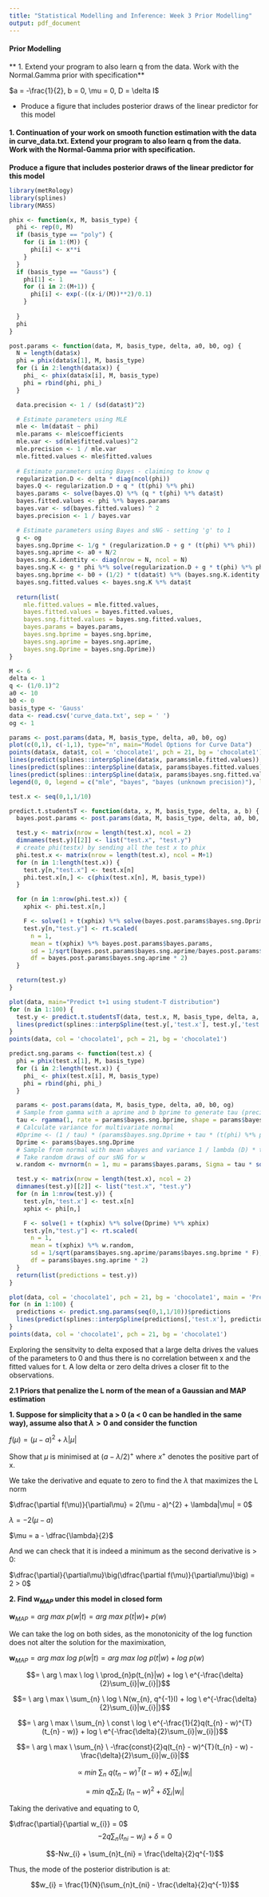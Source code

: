 ```yaml
---
title: "Statistical Modelling and Inference: Week 3 Prior Modelling"
output: pdf_document
---
```


#### Prior Modelling

** 1. Extend your program to also learn q from the data. Work with the Normal.Gamma prior with specification** 

  $a = -\frac{1}{2}, b = 0, \mu = 0, D = \delta I$

* Produce a figure that includes posterior draws of the linear predictor for this model

#### 1. Continuation of your work on smooth function estimation with the data in curve_data.txt. Extend your program to also learn q from the data. Work with the Normal-Gamma prior with specification.

**Produce a figure that includes posterior draws of the linear predictor for this model**

```r
library(metRology)
library(splines)
library(MASS)

phix <- function(x, M, basis_type) {
  phi <- rep(0, M)
  if (basis_type == "poly") {
    for (i in 1:(M)) {
      phi[i] <- x**i
    }
  }
  if (basis_type == "Gauss") {
    phi[1] <- 1
    for (i in 2:(M+1)) {
      phi[i] <- exp(-((x-i/(M))**2)/0.1)
    }
    
  }
  phi
}

post.params <- function(data, M, basis_type, delta, a0, b0, og) {
  N = length(data$x)
  phi = phix(data$x[1], M, basis_type)
  for (i in 2:length(data$x)) {
    phi_ <- phix(data$x[i], M, basis_type)
    phi = rbind(phi, phi_)  
  }

  data.precision <- 1 / (sd(data$t)^2)

  # Estimate parameters using MLE
  mle <- lm(data$t ~ phi)
  mle.params <- mle$coefficients
  mle.var <- sd(mle$fitted.values)^2
  mle.precision <- 1 / mle.var
  mle.fitted.values <- mle$fitted.values
  
  # Estimate parameters using Bayes - claiming to know q
  regularization.D <- delta * diag(ncol(phi))
  bayes.Q <- regularization.D + q * (t(phi) %*% phi)
  bayes.params <- solve(bayes.Q) %*% (q * t(phi) %*% data$t)
  bayes.fitted.values <- phi %*% bayes.params
  bayes.var <- sd(bayes.fitted.values) ^ 2
  bayes.precision <- 1 / bayes.var

  # Estimate parameters using Bayes and sNG - setting 'g' to 1
  g <- og
  bayes.sng.Dprime <- 1/g * (regularization.D + g * (t(phi) %*% phi))
  bayes.sng.aprime <- a0 + N/2
  bayes.sng.K.identity <- diag(nrow = N, ncol = N)
  bayes.sng.K <- g * phi %*% solve(regularization.D + g * t(phi) %*% phi) %*% t(phi)
  bayes.sng.bprime <- b0 + (1/2) * t(data$t) %*% (bayes.sng.K.identity - bayes.sng.K) %*% data$t
  bayes.sng.fitted.values <- bayes.sng.K %*% data$t
  
  return(list(
    mle.fitted.values = mle.fitted.values,
    bayes.fitted.values = bayes.fitted.values,
    bayes.sng.fitted.values = bayes.sng.fitted.values,
    bayes.params = bayes.params,
    bayes.sng.bprime = bayes.sng.bprime,
    bayes.sng.aprime = bayes.sng.aprime,
    bayes.sng.Dprime = bayes.sng.Dprime))
}

M <- 6
delta <- 1
q <- (1/0.1)^2
a0 <- 10
b0 <- 0
basis_type <- 'Gauss'
data <- read.csv('curve_data.txt', sep = ' ')
og <- 1

params <- post.params(data, M, basis_type, delta, a0, b0, og)
plot(c(0,1), c(-1,1), type="n", main="Model Options for Curve Data")
points(data$x, data$t, col = 'chocolate1', pch = 21, bg = 'chocolate1')
lines(predict(splines::interpSpline(data$x, params$mle.fitted.values)), col = 'green')
lines(predict(splines::interpSpline(data$x, params$bayes.fitted.values)), col = 'dodgerblue4')
lines(predict(splines::interpSpline(data$x, params$bayes.sng.fitted.values)), col = 'orange')
legend(0, 0, legend = c("mle", "bayes", "bayes (unknown precision)"), lty=c(1,1), lwd=c(2.5,2.5),col=c("green", "dodgerblue4", "orange"))

test.x <- seq(0,1,1/10)

predict.t.studentsT <- function(data, x, M, basis_type, delta, a, b) {
  bayes.post.params <- post.params(data, M, basis_type, delta, a0, b0, og)

  test.y <- matrix(nrow = length(test.x), ncol = 2)
  dimnames(test.y)[[2]] <- list("test.x", "test.y")
  # create phi(testx) by sending all the test x to phix
  phi.test.x <- matrix(nrow = length(test.x), ncol = M+1)
  for (n in 1:length(test.x)) {
    test.y[n,"test.x"] <- test.x[n]
    phi.test.x[n,] <- c(phix(test.x[n], M, basis_type))
  }

  for (n in 1:nrow(phi.test.x)) {
    xphix <- phi.test.x[n,]

    F <- solve(1 + t(xphix) %*% solve(bayes.post.params$bayes.sng.Dprime) %*% xphix)
    test.y[n,"test.y"] <- rt.scaled(
      n = 1,
      mean = t(xphix) %*% bayes.post.params$bayes.params,
      sd = 1/sqrt(bayes.post.params$bayes.sng.aprime/bayes.post.params$bayes.sng.bprime * F),
      df = bayes.post.params$bayes.sng.aprime * 2)
  }

  return(test.y)
}

plot(data, main="Predict t+1 using student-T distribution")
for (n in 1:100) {
  test.y <- predict.t.studentsT(data, test.x, M, basis_type, delta, a, b)
  lines(predict(splines::interpSpline(test.y[,'test.x'], test.y[,'test.y'])), col = 'darkseagreen') 
}
points(data, col = 'chocolate1', pch = 21, bg = 'chocolate1')

predict.sng.params <- function(test.x) {
  phi = phix(test.x[1], M, basis_type)
  for (i in 2:length(test.x)) {
    phi_ <- phix(test.x[i], M, basis_type)
    phi = rbind(phi, phi_)  
  }

  params <- post.params(data, M, basis_type, delta, a0, b0, og)
  # Sample from gamma with a aprime and b bprime to generate tau (precision)
  tau <- rgamma(1, rate = params$bayes.sng.bprime, shape = params$bayes.sng.aprime)
  # Calculate variance for multivariate normal
  #Dprime <- (1 / tau) * (params$bayes.sng.Dprime + tau * (t(phi) %*% phi))
  Dprime <- params$bayes.sng.Dprime
  # Sample from normal with mean wbayes and variance 1 / lambda (D) * tau
  # Take random draws of our sNG for w
  w.random <- mvrnorm(n = 1, mu = params$bayes.params, Sigma = tau * solve(q * Dprime))

  test.y <- matrix(nrow = length(test.x), ncol = 2)
  dimnames(test.y)[[2]] <- list("test.x", "test.y")
  for (n in 1:nrow(test.y)) {
    test.y[n,'test.x'] <- test.x[n]
    xphix <- phi[n,]

    F <- solve(1 + t(xphix) %*% solve(Dprime) %*% xphix)
    test.y[n,"test.y"] <- rt.scaled(
      n = 1,
      mean = t(xphix) %*% w.random,
      sd = 1/sqrt(params$bayes.sng.aprime/params$bayes.sng.bprime * F),
      df = params$bayes.sng.aprime * 2)
  }
  return(list(predictions = test.y))
}

plot(data, col = 'chocolate1', pch = 21, bg = 'chocolate1', main = 'Predict t+1 using random draws \nof the scaled Normal-Gamma for w,q')
for (n in 1:100) {
  predictions <- predict.sng.params(seq(0,1,1/10))$predictions
  lines(predict(splines::interpSpline(predictions[,'test.x'], predictions[,'test.y'])), col = 'dodgerblue4')
}
points(data, col = 'chocolate1', pch = 21, bg = 'chocolate1')
```

Exploring the sensitvity to delta exposed that a large delta drives the values of the parameters to 0 and thus there is no correlation between x and the fitted values for t. A low delta or zero delta drives a closer fit to the observations.


**2.1 Priors that penalize the L norm of the mean of a Gaussian and MAP estimation**

**1. Suppose for simplicity that a > 0 (a < 0 can be handled in the same way), assume also that $\lambda > 0$ and consider the function**

$f(\mu) = (\mu -a)^{2} + \lambda|\mu|$

Show that $\mu$ is minimised at $(a - \lambda/2)^{+}$ where $x^{+}$ denotes the positive part of x.

We take the derivative and equate to zero to find the $\lambda$ that maximizes the L norm

$\dfrac{\partial f(\mu)}{\partial\mu} = 2(\mu - a)^{2} + \lambda|\mu| = 0$

$\lambda = -2(\mu - a)$

$\mu = a - \dfrac{\lambda}{2}$

And we can check that it is indeed a minimum as the second derivative is > 0:

$\dfrac{\partial}{\partial\mu}\big(\dfrac{\partial f(\mu)}{\partial\mu}\big) = 2 > 0$

**2. Find $\textbf{w}_{MAP}$ under this model in closed form**

$\textbf{w}_{MAP} = arg \ max \ p(w|t) = arg \ max \ p(t|w) + \ p(w)$

We can take the log on both sides, as the monotonicity of the log function does not alter the solution for the maximixation,

$\textbf{w}_{MAP} = arg \ max \ log \ p(w|t) = arg \ max \ log \ p(t|w) + log \ p(w)$ 

$$= \ arg \ max \ log \ \prod_{n}p(t_{n}|w) + log \ e^{-\frac{\delta}{2}\sum_{i}|w_{i}|}$$

$$= \ arg \ max \ \sum_{n} \ log \ N(w_{n}, q^{-1}I) + log \ e^{-\frac{\delta}{2}\sum_{i}|w_{i}|}$$

$$= \ arg \ max \ \sum_{n} \ const \ log \ e^{-\frac{1}{2}q(t_{n} - w)^{T}(t_{n} - w)} + log \ e^{-\frac{\delta}{2}\sum_{i}|w_{i}|}$$

$$= \ arg \ max \ \sum_{n} \ -\frac{const}{2}q(t_{n} - w)^{T}(t_{n} - w) -\frac{\delta}{2}\sum_{i}|w_{i}|$$

$$\propto \ min \ \sum_{n} \ q(t_{n} - w)^{T}(t - w) + \delta\sum_{i}|w_{i}|$$

$$= \ min \ q\sum_{n}\sum_{i} \ (t_{n} - w)^{2} + \delta\sum_{i}|w_{i}|$$

Taking the derivative and equating to 0,

$\dfrac{\partial}{\partial w_{i}} = 0$ $$-2q\sum_{n}(t_{ni} - w_{i}) + \delta = 0$$

$$-Nw_{i} + \sum_{n}t_{ni} = \frac{\delta}{2}q^{-1}$$

Thus, the mode of the posterior distribution is at:

$$w_{i} = \frac{1}{N}(\sum_{n}t_{ni} - \frac{\delta}{2}q^{-1})$$
